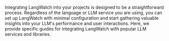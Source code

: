 Integrating LangWatch into your projects is designed to be a straightforward process. Regardless of the language or LLM service you are using, you can set up LangWatch with minimal configuration and start gathering valuable insights into your LLM's performance and user interactions. Here, we provide specific guides for integrating LangWatch with popular LLM services and libraries.

<CardGroup cols={2}>
  <Card title="Open AI python" icon="link" href="/guides/Open-AI-Python" />
  <Card
    title="Azure Open AI python"
    icon="link"
    href="/guides/Azure-Open-AI-Python"
  />
  <Card title="LangChain Python" icon="link" href="/guides/LangChain-Python" />
  <Card title="Custom Python" icon="link" href="/guides/custom-Python" />
  <Card
    title="Capturing additional spans and metadata"
    icon="link"
    href="/guides/capturing-additional-spans-and-metadata"
  />
  <Card title="REST API" icon="link" href="/guides/REST-API" />
</CardGroup>
